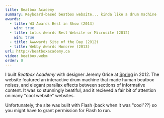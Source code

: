 ```yaml
---
title: Beatbox Academy
summary: Keyboard-based beatbox website... kinda like a drum machine
awards:
  - title: W3 Awards Best in Show (2013)
    win: true
  - title: Lotus Awards Best Website or Microsite (2012)
    win: true
  - title: Awwwards Site of the Day (2012)
  - title: Webby Awards Honoree (2013)
url: http://beatboxacademy.ca
video: beatbox.webm
order: 0
---
```


I built _Beatbox Academy_ with designer Jeremy Grice at [Spring](https://springadvertising.com) in 2012. The website featured an interactive drum machine that made human beatbox noises, and elegant parallax effects between sections of informative content. It was so stunningly beatiful, and it recieved a fair bit of attention on many "cool website" websites.

Unfortunately, the site was built with Flash (back when it was "cool"??) so you might have to grant permission for Flash to run.
